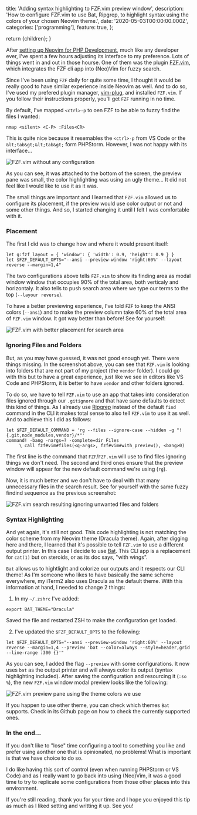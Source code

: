 
  title: 'Adding syntax highlighting to FZF.vim preview window',
  description:
    'How to configure FZF.vim to use Bat, Ripgrep, to highlight syntax  using the colors of your chosen Neovim theme.',
  date: '2020-05-03T00:00:00.000Z',
  categories: ['programming'],
  feature: true,
};

  return <BlogPage meta={meta}>{children}</BlogPage>;
}

After [setting up Neovim for PHP Development], much like any developer ever, I've spent
a few hours adjusting its interface to my preference. Lots of things went in and out in
those hourse. One of them was the plugin [FZF.vim], which integrates the FZF cli app
into (Neo)Vim for fuzzy search.

Since I've been using `FZF` daily for quite some time, I thought it would be really good
to have similar experience inside Neovim as well. And to do so, I've used my prefered
plugin manager, [vim-plug], and installed `FZF.vim`. If you follow their instructions
properly, you'll get `FZF` running in no time.

By default, I've mapped `<ctrl>-p` to oen FZF to be able to fuzzy find the files
I wanted:

```vim
nmap <silent> <C-P> :Files<CR>
```

This is quite nice because it resemables the `<ctrl>-p` from VS Code or the
`&lt;tab&gt;&lt;tab&gt;` form PHPStorm. However, I was not happy with its interface...

![FZF.vim without any configuration](https://res.cloudinary.com/erickpatrick/image/upload/c_pad,h_400,w_auto,q_60/v1588453222/erickpatrick.net/Screenshot_2020-05-02_at_22.59.55)

As you can see, it was attached to the bottom of the screen, the preview pane was small,
the color highlighting was using an ugly theme... It did not feel like I would like to
use it as it was.

The small things are important and I learned that `FZF.vim` allowed us to configure its
placement, if the preview would use color output or not and some other things. And so,
I started changing it until I felt I was comfortable with it.

### Placement

The first I did was to change how and where it would present itself:

```shell
let g:fzf_layout = { 'window': { 'width': 0.9, 'height': 0.9 } }
let $FZF_DEFAULT_OPTS="--ansi --preview-window 'right:60%' --layout reverse --margin=1,4"
```

The two configurations above tells `FZF.vim` to show its finding area as modal window
window that occupies 90% of the total area, both verticaly and horizontaly. It also
tells to push search area where we type our terms to the top (`--layour reverse`).

To have a better previewing experience, I've told `FZF` to keep the ANSI colors (`--ansi`)
and to make the preview column take 60% of the total area of `FZF.vim` window. It got
way better than before! See for yourself:

![FZF.vim with better placement for search area](https://res.cloudinary.com/erickpatrick/image/upload/c_pad,h_400,w_auto,q_60/v1588454315/erickpatrick.net/Screenshot_2020-05-02_at_23.16.08)

### Ignoring Files and Folders

But, as you may have guessed, it was not good enough yet. There were things missing. In
the screenshot above, you can see that `FZF.vim` is looking into folders that are not
part of my project (the `vendor` folder). I could go with this but to have a great
experience, just like we see in editors like VS Code and PHPStorm, it is better
to have `vendor` and other folders ignored.

To do so, we have to tell `FZF.vim` to use an app that takes into consideration files
ignored through our `.gitignore` and that have sane defaults to detect this kind of
things. As I already use [Ripgrep] instead of the default `find` command in the CLI
it makes total sense to also tell `FZF.vim` to use it as well. And to achieve this
I did as follows:

```shell
let $FZF_DEFAULT_COMMAND = 'rg --files --ignore-case --hidden -g "!{.git,node_modules,vendor}/*"'
command! -bang -nargs=? -complete=dir Files
     \ call fzf#vim#files(<q-args>, fzf#vim#with_preview(), <bang>0)
```

The first line is the command that `FZF`/`FZF.vim` will use to find files ignoring things
we don't need. The second and third ones ensure that the preview window will appear for
the new default command we're using (`rg`).

Now, it is much better and we don't have to deal with that many unnecessary files in the
search result. See for yourself with the same fuzzy findind sequence as the previous
screenshot:

![FZF.vim search resulting ignoring unwanted files and folders](https://res.cloudinary.com/erickpatrick/image/upload/c_pad,h_400,w_auto,q_60/v1588455082/erickpatrick.net/Screenshot_2020-05-02_at_23.31.08)

### Syntax Highlighting

And yet again, it's still not good. This code highlighting is not matching the color scheme
from my Neovim theme (Dracula theme). Again, after digging here and there, I learned that
it's possible to tell `FZF.vim` to use a different output printer. In this case I decide
to use [Bat]. This CLI app is a replacement for `cat(1)` but on steroids, or as its doc
says, "with wings".

`Bat` allows us to hightlight and colorize our outputs and it respects our CLI theme! As I'm
someone who likes to have basically the same scheme everywhere, my iTerm2 also uses Dracula
as the default theme. With this information at hand, I needed to change 2 things:

1. In my `~/.zshrc` I've added:

```shell
export BAT_THEME="Dracula"
```

Saved the file and restarted ZSH to make the configuration get loaded.

2. I've updated the `$FZF_DEFAULT_OPTS` to the following:

```shell
let $FZF_DEFAULT_OPTS="--ansi --preview-window 'right:60%' --layout reverse --margin=1,4 --preview 'bat --color=always --style=header,grid --line-range :300 {}'"
```

As you can see, I added the flag `--preview` with some configurations. It now uses
`bat` as the output printer and will always color its output (syntax highlighting
included). After saving the configuration and resourcing it (`:so %`), the new
`FZF.vim` window modal preview looks like the following:

![FZF.vim preview pane using the theme colors we use](https://res.cloudinary.com/erickpatrick/image/upload/c_pad,h_400,w_auto,q_60/v1588456318/erickpatrick.net/Screenshot_2020-05-02_at_23.51.47)

If you happen to use other theme, you can check which themes `Bat` supports. Check in
its Github page on how to check the currently supported ones.

### In the end...

If you don't like to "lose" time configuring a tool to something you like and prefer
using aonther one that is opinionated, no problems! What is important is that we have
choice to do so.

I do like having this sort of control (even when running PHPStorm or VS Code) and as
I really want to go back into using (Neo)Vim, it was a good time to try to replicate
some configurations from those other places into this environment.

If you're still reading, thank you for your time and I hope you enjoyed this tip as much
as I liked setting and writting it up. See you!

[setting up neovim for php development]: https://www.erickpatrick.net/blog/my-neovim-setup-for-php-development
[fzf.vim]: https://github.com/junegunn/fzf.vim/
[vim-plug]: https://github.com/junegunn/vim-plug
[ripgrep]: https://github.com/BurntSushi/ripgrepp
[bat]: https://github.com/sharkdp/bat
